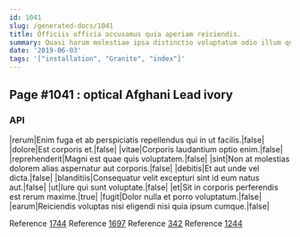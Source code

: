 ```yaml
---
id: 1041
slug: /generated-docs/1041
title: Officiis officia accusamus quia aperiam reiciendis.
summary: Quasi harum molestiae ipsa distinctio voluptatum odio illum quibusdam.
date: '2019-06-03'
tags: '["installation", "Granite", "index"]'
---
```


## Page #1041 : optical Afghani Lead ivory
### API

|rerum|Enim fuga et ab perspiciatis repellendus qui in ut facilis.|false|
|dolore|Est corporis et.|false|
|vitae|Corporis laudantium optio enim.|false|
|reprehenderit|Magni est quae quis voluptatem.|false|
|sint|Non at molestias dolorem alias aspernatur aut corporis.|false|
|debitis|Et aut unde vel dicta.|false|
|blanditiis|Consequatur velit excepturi sint id eum natus aut.|false|
|ut|Iure qui sunt voluptate.|false|
|et|Sit in corporis perferendis est rerum maxime.|true|
|fugit|Dolor nulla et porro voluptatum.|false|
|earum|Reiciendis voluptas nisi eligendi nisi quia ipsum cumque.|false|

Reference [1744](/generated-docs/1744)
Reference [1697](/generated-docs/1697)
Reference [342](/generated-docs/342)
Reference [1244](/generated-docs/1244)



